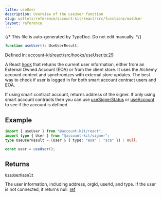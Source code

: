 ```yaml
---
title: useUser
description: Overview of the useUser function
slug: wallets/reference/account-kit/react/src/functions/useUser
layout: reference
---
```


{/* This file is auto-generated by TypeDoc. Do not edit manually. */}

```ts
function useUser(): UseUserResult;
```

Defined in: [account-kit/react/src/hooks/useUser.ts:29](https://github.com/alchemyplatform/aa-sdk/blob/08ef11b1fc98663df6a97fa93722c7f14b33f1cc/account-kit/react/src/hooks/useUser.ts#L29)

A React [hook](https://github.com/alchemyplatform/aa-sdk/blob/main/account-kit/react/src/hooks/useUser.ts) that returns the current user information, either from an External Owned Account (EOA) or from the client store. It uses the Alchemy account context and synchronizes with external store updates.
The best way to check if user is logged in for both smart account contract users and EOA.

If using smart contract account, returns address of the signer. If only using smart account contracts then you can use [useSignerStatus](https://www.alchemy.com/docs/wallets/reference/account-kit/react/hooks/useSignerStatus#usesignerstatus) or [useAccount](https://www.alchemy.com/docs/wallets/reference/account-kit/react/hooks/useAccount#useaccount) to see if the account is defined.

## Example

```ts twoslash
import { useUser } from "@account-kit/react";
import type { User } from "@account-kit/signer";
type UseUserResult = (User & { type: "eoa" | "sca" }) | null;

const user = useUser();
```

## Returns

[`UseUserResult`](../type-aliases/UseUserResult.mdx)

The user information, including address, orgId, userId, and type. If the user is not connected, it returns null. [ref](https://github.com/alchemyplatform/aa-sdk/blob/main/account-kit/react/src/hooks/useUser.ts#L9)
